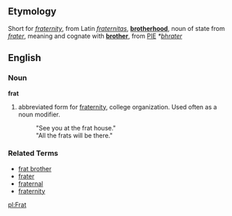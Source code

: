 ==Etymology==
Short for ''[[fraternity]]'', from Latin ''[[fraternitas]]'', '''[[brotherhood]]''', noun of state from ''[[frater]]'', meaning and cognate with '''[[brother]]''', from [[PIE]] ''*[[bhrater]]''

==English==
===Noun===
'''frat'''

# abbreviated form for [[fraternity]], college organization.  Used often as a noun modifier.
#: "See you at the frat house."
#: "All the frats will be there."

===Related Terms===
*[[frat brother]]
*[[frater]]
*[[fraternal]]
*[[fraternity]]

[[pl:Frat]]